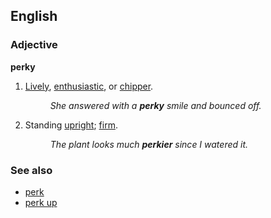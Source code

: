 ==English==
===Adjective===
'''perky'''
#[[lively|Lively]], [[enthusiastic]], or [[chipper]].
#:''She answered with a '''perky''' smile and bounced off.''
#Standing [[upright]]; [[firm]].
#:''The plant looks much '''perkier''' since I watered it.''

===See also===
*[[perk]]
*[[perk up]]